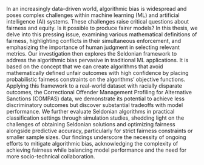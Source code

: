 In an increasingly data-driven world, algorithmic bias is widespread and poses complex challenges within machine learning (ML) and artificial intelligence (AI) systems. These challenges raise critical questions about fairness and equity. Is it possible to produce fairer models? In this thesis, we delve into this pressing issue, examining various mathematical definitions of fairness, highlighting conflicts in their simultaneous enforcement, and emphasizing the importance of human judgment in selecting relevant metrics. Our investigation then explores the Seldonian framework to address the algorithmic bias pervasive in traditional ML applications. It is based on the concept that we can create algorithms that avoid mathematically defined unfair outcomes with high confidence by placing probabilistic fairness constraints on the algorithms' objective functions. Applying this framework to a real-world dataset with racially disparate outcomes, the Correctional Offender Management Profiling for Alternative Sanctions (COMPAS) data, we demonstrate its potential to achieve less discriminatory outcomes but discover substantial tradeoffs with model performance. We further evaluate Seldonian algorithms in practical classification settings through simulation studies, shedding light on the challenges of obtaining Seldonian solutions and optimizing fairness alongside predictive accuracy, particularly for strict fairness constraints or smaller sample sizes. Our findings underscore the necessity of ongoing efforts to mitigate algorithmic bias, acknowledging the complexity of achieving fairness while balancing model performance and the need for more socio-technical collaboration.